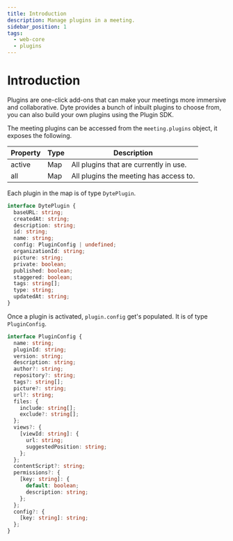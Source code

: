 ```yaml
---
title: Introduction
description: Manage plugins in a meeting.
sidebar_position: 1
tags:
  - web-core
  - plugins
---
```


# Introduction

Plugins are one-click add-ons that can make your meetings more immersive and
collaborative. Dyte provides a bunch of inbuilt plugins to choose from, you can
also build your own plugins using the Plugin SDK.

The meeting plugins can be accessed from the `meeting.plugins` object, it
exposes the following.

| Property | Type | Description                            |
| -------- | ---- | -------------------------------------- |
| active   | Map  | All plugins that are currently in use. |
| all      | Map  | All plugins the meeting has access to. |

Each plugin in the map is of type `DytePlugin`.

```ts
interface DytePlugin {
  baseURL: string;
  createdAt: string;
  description: string;
  id: string;
  name: string;
  config: PluginConfig | undefined;
  organizationId: string;
  picture: string;
  private: boolean;
  published: boolean;
  staggered: boolean;
  tags: string[];
  type: string;
  updatedAt: string;
}
```

Once a plugin is activated, `plugin.config` get's populated. It is of type
`PluginConfig`.

```ts
interface PluginConfig {
  name: string;
  pluginId: string;
  version: string;
  description: string;
  author?: string;
  repository?: string;
  tags?: string[];
  picture?: string;
  url?: string;
  files: {
    include: string[];
    exclude?: string[];
  };
  views?: {
    [viewId: string]: {
      url: string;
      suggestedPosition: string;
    };
  };
  contentScript?: string;
  permissions?: {
    [key: string]: {
      default: boolean;
      description: string;
    };
  };
  config?: {
    [key: string]: string;
  };
}
```

<head>
  <title>React Web Core Introduction</title>
</head>
